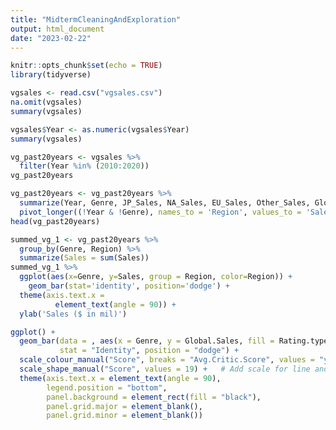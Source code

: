 ```yaml
---
title: "MidtermCleaningAndExploration"
output: html_document
date: "2023-02-22"
---
```


```r
knitr::opts_chunk$set(echo = TRUE)
library(tidyverse)
```

```r
vgsales <- read.csv("vgsales.csv")
na.omit(vgsales)
summary(vgsales)
```
```r
vgsales$Year <- as.numeric(vgsales$Year)
summary(vgsales)
```

```r
vg_past20years <- vgsales %>% 
  filter(Year %in% (2010:2020))
vg_past20years
```
```r
vg_past20years <- vg_past20years %>%
  summarize(Year, Genre, JP_Sales, NA_Sales, EU_Sales, Other_Sales, Global_Sales) %>%
  pivot_longer((!Year & !Genre), names_to = 'Region', values_to = 'Sales') 
head(vg_past20years)
```
```r
summed_vg_1 <- vg_past20years %>%
  group_by(Genre, Region) %>%
  summarize(Sales = sum(Sales)) 
summed_vg_1 %>%
  ggplot(aes(x=Genre, y=Sales, group = Region, color=Region)) +
    geom_bar(stat='identity', position='dodge') +
  theme(axis.text.x = 
          element_text(angle = 90)) +
  ylab('Sales ($ in mil)')
```

```r

ggplot() + 
  geom_bar(data = , aes(x = Genre, y = Global.Sales, fill = Rating.type), 
           stat = "Identity", position = "dodge") +
  scale_colour_manual("Score", breaks = "Avg.Critic.Score", values = "yellow") + 
  scale_shape_manual("Score", values = 19) +   # Add scale for line and point plot
  theme(axis.text.x = element_text(angle = 90), 
        legend.position = "bottom",
        panel.background = element_rect(fill = "black"),
        panel.grid.major = element_blank(),
        panel.grid.minor = element_blank()) 
```

